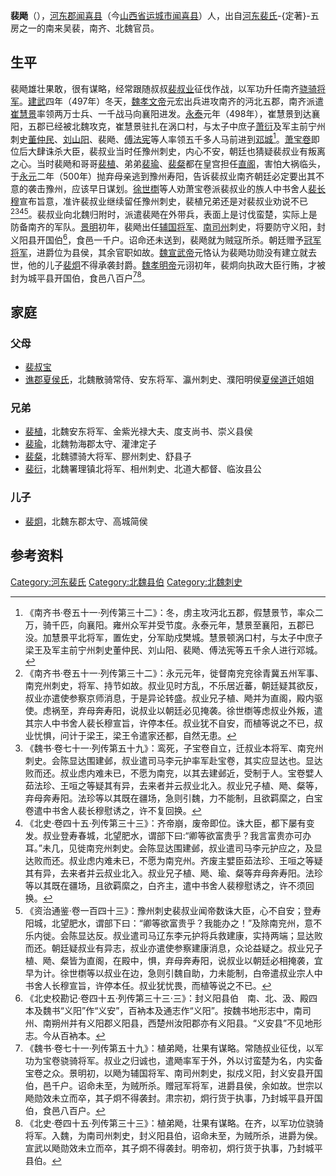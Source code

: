 '''裴飏'''（{{bd|？||？||}}），[[河东郡_(中国)|河东郡]][[闻喜县|闻喜县]]（今[[山西省|山西省]][[运城市|运城市]][[闻喜县|闻喜县]]）人，出自[[河东裴氏|河东裴氏]]-{定著}-五房之一的南来吴裴，南齐、北魏官员。

==生平==
裴飏雄壮果敢，很有谋略，经常跟随叔叔[[裴叔业|裴叔业]]征伐作战，以军功升任南齐[[骁骑将军|骁骑将军]]。[[建武_(南齐)|建武]]四年（497年）冬天，[[魏孝文帝|魏孝文帝]]元宏出兵进攻南齐的沔北五郡，南齐派遣[[崔慧景|崔慧景]]率领两万士兵、一千战马向襄阳进发。[[永泰_(南齐)|永泰]]元年（498年），崔慧景到达襄阳，五郡已经被北魏攻克，崔慧景驻扎在涡口村，与太子中庶子[[萧衍|萧衍]]及军主前宁州刺史[[董仲民|董仲民]]、[[刘山阳|刘山阳]]、裴飏、[[傅法宪|傅法宪]]等人率领五千多人马前进到[[邓城|邓城]]<ref>《南齐书·卷五十一·列传第三十二》：冬，虏主攻沔北五郡，假慧景节，率众二万，骑千匹，向襄阳。雍州众军并受节度。永泰元年，慧景至襄阳，五郡已没。加慧景平北将军，置佐史，分军助戍樊城。慧景顿涡口村，与太子中庶子梁王及军主前宁州刺史董仲民、刘山阳、裴飏、傅法宪等五千余人进行邓城。</ref>。[[萧宝卷|萧宝卷]]即位后大肆诛杀大臣，裴叔业当时任豫州刺史，内心不安，朝廷也猜疑裴叔业有叛离之心。当时裴飏和哥哥[[裴植|裴植]]、弟弟[[裴瑜|裴瑜]]、[[裴粲|裴粲]]都在皇宫担任[[直阁|直阁]]，害怕大祸临头，于[[永元_(南齐)|永元]]二年（500年）抛弃母亲逃到豫州寿阳，告诉裴叔业南齐朝廷必定要出其不意的袭击豫州，应该早日谋划。[[徐世檦|徐世檦]]等人劝萧宝卷派裴叔业的族人中书舍人[[裴长穆|裴长穆]]宣布旨意，准许裴叔业继续留任豫州刺史，裴植兄弟还是对裴叔业劝说不已<ref>《南齐书·卷五十一·列传第三十二》：永元元年，徙督南兖兖徐青冀五州军事、南兖州刺史，将军、持节如故。叔业见时方乱，不乐居近蕃，朝廷疑其欲反，叔业亦遣使参察京师消息，于是异论转盛。叔业兄子植、飏并为直阁，殿内驱使。虑祸至，弃母奔寿阳，说叔业以朝廷必见掩袭。徐世檦等虑叔业外叛，遣其宗人中书舍人裴长穆宣旨，许停本任。叔业犹不自安，而植等说之不已，叔业忧惧，问计于梁王，梁王令遣家还都，自然无患。</ref><ref>《魏书·卷七十一·列传第五十九》：鸾死，子宝卷自立，迁叔业本将军、南兖州刺史。会陈显达围建邺，叔业遣司马李元护率军赴宝卷，其实应显达也。显达败而还。叔业虑内难未已，不愿为南兖，以其去建邺近，受制于人。宝卷嬖人茹法珍、王咺之等疑其有异，去来者并云叔业北入。叔业兄子植、飏、粲等，弃母奔寿阳。法珍等以其既在疆场，急则引魏，力不能制，且欲羁縻之，白宝卷遣中书舍人裴长穆慰诱之，许不复回换。</ref><ref>《北史·卷四十五·列传第三十三》：齐帝崩，废帝即位。诛大臣，都下屡有变发。叔业登寿春城，北望肥水，谓部下曰:“卿等欲富贵乎？我言富贵亦可办耳。”未几，见徙南兖州刺史。会陈显达围建邺，叔业遣司马李元护应之，及显达败而还。叔业虑内难未已，不愿为南兖州。齐废主嬖臣茹法珍、王咺之等疑其有异，去来者并云叔业北入。叔业兄子植、飏、瑜、粲等弃母奔寿阳。法珍等以其既在疆场，且欲羁縻之，白齐主，遣中书舍人裴穆慰诱之，许不须回换。</ref><ref>《资治通鉴·卷一百四十三》：豫州刺史裴叔业闻帝数诛大臣，心不自安；登寿阳城，北望肥水，谓部下曰：“卿等欲富贵乎？我能办之！”及除南兖州，意不乐内徙。会陈显达反。叔业遣司马辽东李元护将兵救建康，实持两端；显达败而还。朝廷疑叔业有异志，叔业亦遣使参察建康消息，众论益疑之。叔业兄子植、飏、粲皆为直阁，在殿中，惧，弃母奔寿阳，说叔业以朝廷必相掩袭，宜早为计。徐世檦等以叔业在边，急则引魏自助，力未能制，白帝遣叔业宗人中书舍人长穆宣旨，许停本任。叔业犹忧畏，而植等说之不已。</ref>。裴叔业向北魏归附时，派遣裴飏在外带兵，表面上是讨伐蛮楚，实际上是防备南齐的军队。[[景明|景明]]初年，裴飏出任[[辅国将军|辅国将军]]、[[南司州|南司州]]刺史，将要防守义阳，封义阳县开国伯<ref>《北史校勘记·卷四十五·列传第三十三·三》：封义阳县伯　南、北、汲、殿四本及魏书“义阳”作“义安”，百衲本及通志作“义阳”。按魏书地形志中，南司州、南朔州并有义阳郡义阳县，西楚州汝阳郡亦有义阳县。“义安县”不见地形志。今从百衲本。</ref>，食邑一千户。诏命还未送到，裴飏就为贼寇所杀。朝廷赠予[[冠军将军|冠军将军]]，进爵位为县侯，其余官职如故。[[魏宣武帝|魏宣武帝]]元恪认为裴飏功勋没有建立就去世，他的儿子[[裴炯|裴炯]]不得承袭封爵。[[魏孝明帝|魏孝明帝]]元诩初年，裴炯向执政大臣行贿，才被封为城平县开国伯，食邑八百户<ref>《魏书·卷七十一·列传第五十九》：植弟飏，壮果有谋略。常随叔业征伐，以军功为宝卷骁骑将军。叔业之归诚也，遣飏率军于外，外以讨蛮楚为名，内实备宝卷之众。景明初，以飏为辅国将军、南司州刺史，拟戍义阳，封义安县开国伯，邑千户。诏命未至，为贼所杀。赠冠军将军，进爵县侯，余如故。世宗以飏勋效未立而卒，其子炯不得袭封。肃宗初，炯行货于执事，乃封城平县开国伯，食邑八百户。</ref><ref>《北史·卷四十五·列传第三十三》：植弟飏，壮果有谋略。在齐，以军功位骁骑将军。入魏，为南司州刺史，封义阳县伯，诏命未至，为贼所杀，进爵为侯。宣武以飏勋效未立而卒，其子炯不得袭封。明帝初，炯行货于执事，乃封城平县伯。</ref>。

==家庭==
===父母===
*[[裴叔宝|裴叔宝]]
*[[谯郡夏侯氏|谯郡夏侯氏]]，北魏散骑常侍、安东将军、瀛州刺史、濮阳明侯[[夏侯道迁|夏侯道迁]]姐姐

===兄弟===
*[[裴植_(南北朝)|裴植]]，北魏安东将军、金紫光禄大夫、度支尚书、崇义县侯
*[[裴瑜|裴瑜]]，北魏勃海郡太守、灌津定子
*[[裴粲|裴粲]]，北魏骠骑大将军、膠州刺史、舒县子
*[[裴衍|裴衍]]，北魏署理镇北将军、相州刺史、北道大都督、临汝县公

===儿子===
*[[裴炯|裴炯]]，北魏东郡太守、高城简侯

==参考资料==
{{reflist}}

[[Category:河东裴氏|Category:河东裴氏]]
[[Category:北魏县伯|Category:北魏县伯]]
[[Category:北魏刺史|Category:北魏刺史]]